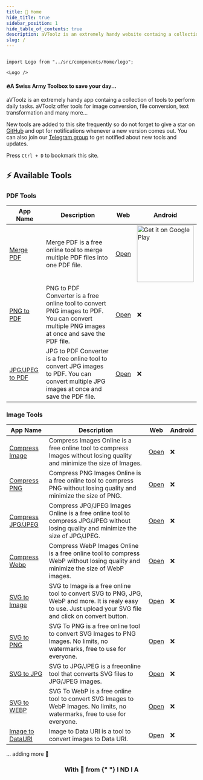 ```yaml
---
title: 🏡 Home
hide_title: true
sidebar_position: 1
hide_table_of_contents: true
description: aVToolz is an extremely handy website containg a collection of tools to perform daily tasks. aVToolz offer tools for image conversion, file conversion, text transformation and many more...
slug: /
---
```


<head>
  <title>aVToolz</title>
</head>

```mdx-code-block

import Logo from "../src/components/Home/logo";

<Logo />

```

<h4 style={{ textAlign: "center", marginTop: "-1vh" }}>
  🔥A Swiss Army Toolbox to save your day...
</h4>

aVToolz is an extremely handy app containg a collection of tools to perform daily tasks. aVToolz offer tools for image conversion, file conversion, text transformation and many more...

New tools are added to this site frequently so do not forget to give a star on [GitHub](https://avtoolz.com/https://github.com/a0v0/avtoolz) and opt for notifications whenever a new version comes out. You can also join our [Telegram group](https://avtoolz.com/https://t.me/avtoolz) to get notified about new tools and updates.

Press `Ctrl + D` to bookmark this site.

## ⚡️ Available Tools

### PDF Tools

| App Name                                | Description                                                                                                                                 | Web                          | Android                                                                                                                                                                                                                                                                                                   |
| --------------------------------------- | ------------------------------------------------------------------------------------------------------------------------------------------- | ---------------------------- | --------------------------------------------------------------------------------------------------------------------------------------------------------------------------------------------------------------------------------------------------------------------------------------------------------- |
| [Merge PDF](pdf-tools/merge-pdf)        | Merge PDF is a free online tool to merge multiple PDF files into one PDF file.                                                              | [Open](pdf-tools/merge-pdf)  | <a href="https://play.google.com/store/apps/details?id=com.avtoolz.mergepdf&pcampaignid=pcampaignidMKT-Other-global-all-co-prtnr-py-PartBadge-Mar2515-1"><img alt="Get it on Google Play" width="150" src="https://play.google.com/intl/en_us/badges/static/images/badges/en_badge_web_generic.png"/></a> |
| [PNG to PDF](pdf-tools/png-to-pdf)      | PNG to PDF Converter is a free online tool to convert PNG images to PDF. You can convert multiple PNG images at once and save the PDF file. | [Open](pdf-tools/png-to-pdf) | ❌                                                                                                                                                                                                                                                                                                        |
| [JPG/JPEG to PDF](pdf-tools/jpg-to-pdf) | JPG to PDF Converter is a free online tool to convert JPG images to PDF. You can convert multiple JPG images at once and save the PDF file. | [Open](pdf-tools/jpg-to-pdf) | ❌                                                                                                                                                                                                                                                                                                        |

### Image Tools

| App Name                                        | Description                                                                                                                                                   | Web                                 | Android |
| ----------------------------------------------- | ------------------------------------------------------------------------------------------------------------------------------------------------------------- | ----------------------------------- | ------- |
| [Compress Image](image-tools/compress-image)    | Compress Images Online is a free online tool to compress Images without losing quality and minimize the size of Images.                                       | [Open](image-tools/compress-image)  | ❌      |
| [Compress PNG](image-tools/compress-png)        | Compress PNG Images Online is a free online tool to compress PNG without losing quality and minimize the size of PNG.                                         | [Open](image-tools/compress-png)    | ❌      |
| [Compress JPG/JPEG](image-tools/compress-jpg)   | Compress JPG/JPEG Images Online is a free online tool to compress JPG/JPEG without losing quality and minimize the size of JPG/JPEG.                          | [Open](image-tools/compress-jpg)    | ❌      |
| [Compress Webp](image-tools/compress-webp)      | Compress WebP Images Online is a free online tool to compress WebP without losing quality and minimize the size of WebP images.                               | [Open](image-tools/compress-webp)   | ❌      |
| [SVG to Image](image-tools/svg-to-img)          | SVG to Image is a free online tool to convert SVG to PNG, JPG, WebP and more. It is realy easy to use. Just upload your SVG file and click on convert button. | [Open](image-tools/svg-to-img)      | ❌      |
| [SVG to PNG](image-tools/svg-to-png)            | SVG To PNG is a free online tool to convert SVG Images to PNG Images. No limits, no watermarks, free to use for everyone.                                     | [Open](image-tools/svg-to-png)      | ❌      |
| [SVG to JPG](image-tools/svg-to-jpg)            | SVG to JPG/JPEG is a freeonline tool that converts SVG files to JPG/JPEG images.                                                                              | [Open](image-tools/svg-to-jpg)      | ❌      |
| [SVG to WEBP](image-tools/svg-to-webp)          | SVG To WebP is a free online tool to convert SVG Images to WebP Images. No limits, no watermarks, free to use for everyone.                                   | [Open](image-tools/svg-to-webp)     | ❌      |
| [Image to DataURI](image-tools/img-to-data-uri) | Image to Data URI is a tool to convert images to Data URI.                                                                                                    | [Open](image-tools/img-to-data-uri) | ❌      |

... adding more 🫡

<center>
  <h3>
    With
    <span className="welcome-beat"> 💖 </span>from<span
      style={{ color: "#f5a524" }}
    >
      {" "}
      I
    </span>
    <span style={{ color: "#f5a524" }}>N</span>D
    <span style={{ color: "#00ff9d" }}>I</span>
    <span style={{ color: "#00ff9d" }}>A</span>
  </h3>
</center>
